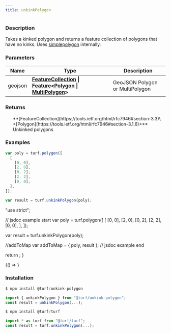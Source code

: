 ```yaml
---
title: unkinkPolygon
---
```



### Description

Takes a kinked polygon and returns a feature collection of polygons that have no kinks.
Uses [simplepolygon](https://github.com/mclaeysb/simplepolygon) internally.

### Parameters

| Name    | Type                                                                                                                                                                                                                                                                       | Description                     |
| ------- | -------------------------------------------------------------------------------------------------------------------------------------------------------------------------------------------------------------------------------------------------------------------------- | ------------------------------- |
| geojson | **[FeatureCollection](https://tools.ietf.org/html/rfc7946#section-3.3) \| [Feature](https://tools.ietf.org/html/rfc7946#section-3.2)\<[Polygon](https://tools.ietf.org/html/rfc7946#section-3.1.6) \| [MultiPolygon](https://tools.ietf.org/html/rfc7946#section-3.1.7)>** | GeoJSON Polygon or MultiPolygon |

### Returns

<ul>
  **[FeatureCollection](https://tools.ietf.org/html/rfc7946#section-3.3)\<[Polygon](https://tools.ietf.org/html/rfc7946#section-3.1.6)>** Unkinked polygons

</ul>

### Examples

```javascript
var poly = turf.polygon([
  [
    [0, 0],
    [2, 0],
    [0, 2],
    [2, 2],
    [0, 0],
  ],
]);

var result = turf.unkinkPolygon(poly);
```

  "use strict";

  // jsdoc example start
  var poly = turf.polygon([
    [
      [0, 0],
      [2, 0],
      [0, 2],
      [2, 2],
      [0, 0],
    ],
  ]);

  var result = turf.unkinkPolygon(poly);

  //addToMap
  var addToMap = { poly, result };
  // jsdoc example end

  return <ExampleMap addToMap={addToMap} />;
}

<BrowserOnly>{() => <Map0 />}</BrowserOnly>

### Installation

```javascript
$ npm install @turf/unkink-polygon

import { unkinkPolygon } from "@turf/unkink-polygon";
const result = unkinkPolygon(...);
```

```javascript
$ npm install @turf/turf

import * as turf from "@turf/turf";
const result = turf.unkinkPolygon(...);
```
